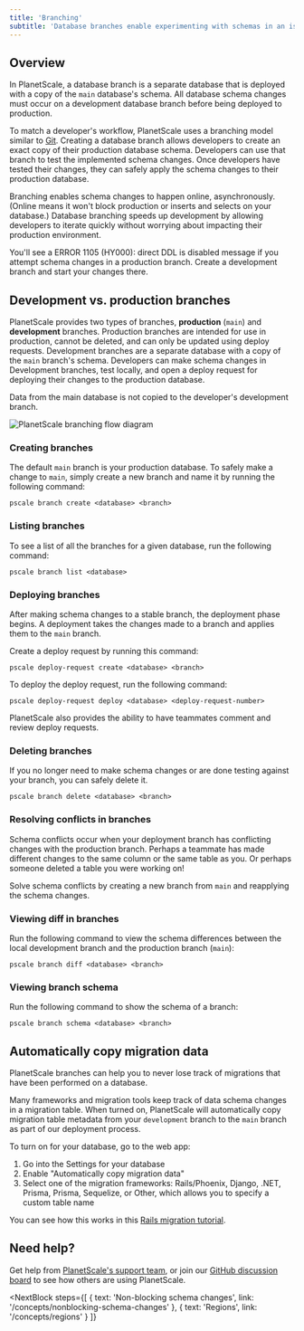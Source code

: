 ```yaml
---
title: 'Branching'
subtitle: 'Database branches enable experimenting with schemas in an isolated environment'
---
```


## Overview

In PlanetScale, a database branch is a separate database that is deployed with a copy of the `main` database's schema. All database schema changes must occur on a development database branch before being deployed to production.

To match a developer's workflow, PlanetScale uses a branching model similar to [Git](https://git-scm.com/book/en/v2/Git-Branching-Basic-Branching-and-Merging). Creating a database branch allows developers to create an exact copy of their production database schema. Developers can use that branch to test the implemented schema changes. Once developers have tested their changes, they can safely apply the schema changes to their production database.

Branching enables schema changes to happen online, asynchronously. (Online means it won't block production or inserts and selects on your database.) Database branching speeds up development by allowing developers to iterate quickly without worrying about impacting their production environment.

<InfoBlock type='tip'>
  You'll see a <inlineCode>ERROR 1105 (HY000): direct DDL is disabled</inlineCode> message if you attempt schema changes
  in a production branch. Create a development branch and start your changes there.
</InfoBlock>

## Development vs. production branches

PlanetScale provides two types of branches, **production** (`main`) and **development** branches. Production branches are intended for use in production, cannot be deleted, and can only be updated using deploy requests. Development branches are a separate database with a copy of the `main` branch's schema. Developers can make schema changes in Development branches, test locally, and open a deploy request for deploying their changes to the production database.

<InfoBlock type='note'>Data from the main database is not copied to the developer's development branch.</InfoBlock>

![PlanetScale branching flow diagram](/img/docs/ps_branching_diagram_light.png)

### Creating branches

The default `main` branch is your production database. To safely make a change to `main`, simply create a new branch and name it by running the following command:

```
pscale branch create <database> <branch>
```

### Listing branches

To see a list of all the branches for a given database, run the following command:

```
pscale branch list <database>
```

### Deploying branches

After making schema changes to a stable branch, the deployment phase begins. A deployment takes the changes made to a branch and applies them to the `main` branch.

Create a deploy request by running this command:

```
pscale deploy-request create <database> <branch>
```

To deploy the deploy request, run the following command:

```
pscale deploy-request deploy <database> <deploy-request-number>
```

<InfoBlock type='tip'>
  PlanetScale also provides the ability to have teammates comment and review deploy requests.
</InfoBlock>

### Deleting branches

If you no longer need to make schema changes or are done testing against your branch, you can safely delete it.

```
pscale branch delete <database> <branch>
```

### Resolving conflicts in branches

Schema conflicts occur when your deployment branch has conflicting changes with the production branch. Perhaps a teammate has made different changes to the same column or the same table as you. Or perhaps someone deleted a table you were working on!

Solve schema conflicts by creating a new branch from `main` and reapplying the schema changes.

### Viewing diff in branches

Run the following command to view the schema differences between the local development branch and the production branch (`main`):

```
pscale branch diff <database> <branch>
```

### Viewing branch schema

Run the following command to show the schema of a branch:

```
pscale branch schema <database> <branch>
```

## Automatically copy migration data

PlanetScale branches can help you to never lose track of migrations that have been performed on a database.

Many frameworks and migration tools keep track of data schema changes in a migration table. When turned on, PlanetScale will automatically copy migration table metadata from your `development` branch to the `main` branch as part of our deployment process.

To turn on for your database, go to the web app:

1. Go into the Settings for your database
2. Enable "Automatically copy migration data"
3. Select one of the migration frameworks: Rails/Phoenix, Django, .NET, Prisma, Prisma, Sequelize, or Other, which allows you to specify a custom table name

You can see how this works in this [Rails migration tutorial](/tutorial/automatic-rails-migrations).

## Need help?

Get help from [PlanetScale's support team](https://www.planetscale.com/support), or join our [GitHub discussion board](https://github.com/planetscale/beta/discussions) to see how others are using PlanetScale.

<NextBlock
  steps={[
    {
      text: 'Non-blocking schema changes',
      link: '/concepts/nonblocking-schema-changes'
    },
    {
      text: 'Regions',
      link: '/concepts/regions'
    }
  ]}
></NextBlock>
